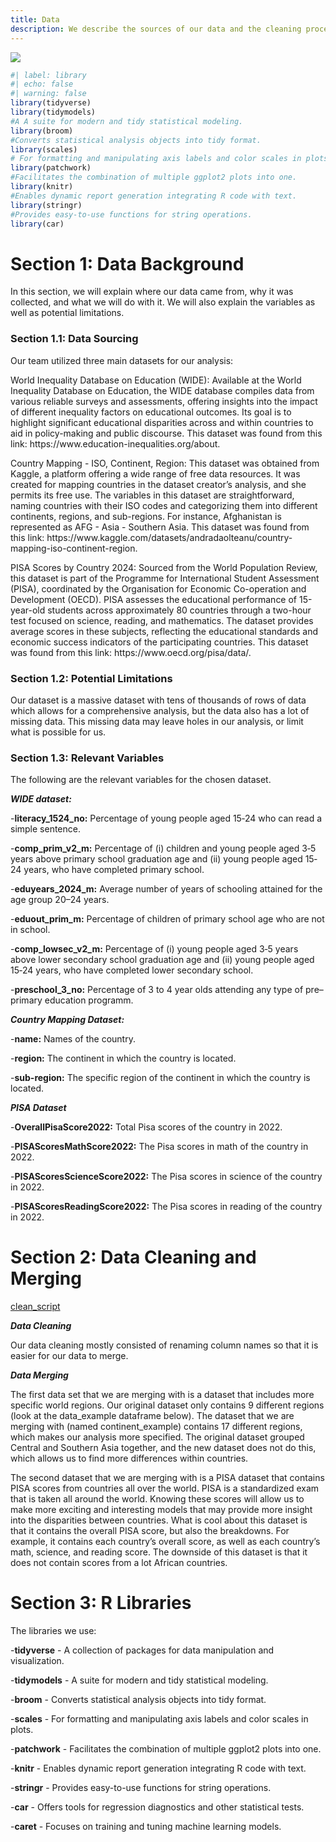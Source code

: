 ```yaml
---
title: Data
description: We describe the sources of our data and the cleaning process.
---
```


![](https://media.istockphoto.com/id/1476976242/photo/graduation-day-a-mortarboard-and-graduation-scroll-on-stack-of-books-with-pencils-color-in-a.webp?b=1&s=170667a&w=0&k=20&c=syztrFCa2aVPP5_Y1IxRue6LE99wD5JWix-y6mHZeTg=)

```r
#| label: library
#| echo: false
#| warning: false
library(tidyverse)
library(tidymodels)
#A A suite for modern and tidy statistical modeling.
library(broom) 
#Converts statistical analysis objects into tidy format.
library(scales) 
# For formatting and manipulating axis labels and color scales in plots.
library(patchwork) 
#Facilitates the combination of multiple ggplot2 plots into one.
library(knitr) 
#Enables dynamic report generation integrating R code with text.
library(stringr)
#Provides easy-to-use functions for string operations.
library(car)
```

# Section 1: Data Background

In this section, we will explain where our data came from, why it was collected, and what we will do with it. We will also explain the variables as well as potential limitations.

### Section 1.1: Data Sourcing

Our team utilized three main datasets for our analysis:

World Inequality Database on Education (WIDE): Available at the World Inequality Database on Education, the WIDE database compiles data from various reliable surveys and assessments, offering insights into the impact of different inequality factors on educational outcomes. Its goal is to highlight significant educational disparities across and within countries to aid in policy-making and public discourse. This dataset was found from this link: https://www.education-inequalities.org/about.

Country Mapping - ISO, Continent, Region: This dataset was obtained from Kaggle, a platform offering a wide range of free data resources. It was created for mapping countries in the dataset creator's analysis, and she permits its free use. The variables in this dataset are straightforward, naming countries with their ISO codes and categorizing them into different continents, regions, and sub-regions. For instance, Afghanistan is represented as AFG - Asia - Southern Asia. This dataset was found from this link: https://www.kaggle.com/datasets/andradaolteanu/country-mapping-iso-continent-region.

PISA Scores by Country 2024: Sourced from the World Population Review, this dataset is part of the Programme for International Student Assessment (PISA), coordinated by the Organisation for Economic Co-operation and Development (OECD). PISA assesses the educational performance of 15-year-old students across approximately 80 countries through a two-hour test focused on science, reading, and mathematics. The dataset provides average scores in these subjects, reflecting the educational standards and economic success indicators of the participating countries. This dataset was found from this link: https://www.oecd.org/pisa/data/.

### Section 1.2: Potential Limitations

Our dataset is a massive dataset with tens of thousands of rows of data which allows for a comprehensive analysis, but the data also has a lot of missing data. This missing data may leave holes in our analysis, or limit what is possible for us.

### Section 1.3: Relevant Variables

The following are the relevant variables for the chosen dataset.

***WIDE dataset:***

\-**literacy_1524_no:** Percentage of young people aged 15‐24 who can read a simple sentence.

\-**comp_prim_v2_m:** Percentage of (i) children and young people aged 3‐5 years above primary school graduation age and (ii) young people aged 15‐24 years, who have completed primary school.

\-**eduyears_2024_m:** Average number of years of schooling attained for the age group 20--24 years.

\-**eduout_prim_m:** Percentage of children of primary school age who are not in school.

\-**comp_lowsec_v2_m:** Percentage of (i) young people aged 3‐5 years above lower secondary school graduation age and (ii) young people aged 15‐24 years, who have completed lower secondary school.

\-**preschool_3_no:** Percentage of 3 to 4 year olds attending any type of pre--primary education programm.

***Country Mapping Dataset:***

\-**name:** Names of the country.

\-**region:** The continent in which the country is located.

\-**sub-region:** The specific region of the continent in which the country is located.

***PISA Dataset***

\-**OverallPisaScore2022:** Total Pisa scores of the country in 2022.

\-**PISAScoresMathScore2022:** The Pisa scores in math of the country in 2022.

\-**PISAScoresScienceScore2022:** The Pisa scores in science of the country in 2022.

\-**PISAScoresReadingScore2022:** The Pisa scores in reading of the country in 2022.

# Section 2: Data Cleaning and Merging

[clean_script](/scripts/load_and_clean_data.R)

***Data Cleaning***

Our data cleaning mostly consisted of renaming column names so that it is easier for our data to merge. 

***Data Merging***

The first data set that we are merging with is a dataset that includes more specific world regions. Our original dataset only contains 9 different regions (look at the data_example dataframe below). The dataset that we are merging with (named continent_example) contains 17 different regions, which makes our analysis more specified. The original dataset grouped Central and Southern Asia together, and the new dataset does not do this, which allows us to find more differences within countries.

The second dataset that we are merging with is a PISA dataset that contains PISA scores from countries all over the world. PISA is a standardized exam that is taken all around the world. Knowing these scores will allow us to make more exciting and interesting models that may provide more insight into the disparities between countries. What is cool about this dataset is that it contains the overall PISA score, but also the breakdowns. For example, it contains each country's overall score, as well as each country's math, science, and reading score. The downside of this dataset is that it does not contain scores from a lot African countries.

# Section 3: R Libraries

The libraries we use:

\-**tidyverse** - A collection of packages for data manipulation and visualization.

\-**tidymodels** - A suite for modern and tidy statistical modeling.

\-**broom** - Converts statistical analysis objects into tidy format.

\-**scales** -  For formatting and manipulating axis labels and color scales in plots.

\-**patchwork** - Facilitates the combination of multiple ggplot2 plots into one.

\-**knitr** - Enables dynamic report generation integrating R code with text.

\-**stringr** - Provides easy-to-use functions for string operations.

\-**car** - Offers tools for regression diagnostics and other statistical tests.

\-**caret** - Focuses on training and tuning machine learning models.
